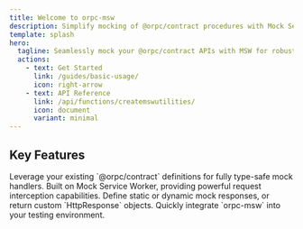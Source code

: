 ```yaml
---
title: Welcome to orpc-msw
description: Simplify mocking of @orpc/contract procedures with Mock Service Worker.
template: splash
hero:
  tagline: Seamlessly mock your @orpc/contract APIs with MSW for robust testing.
  actions:
    - text: Get Started
      link: /guides/basic-usage/
      icon: right-arrow
    - text: API Reference
      link: /api/functions/createmswutilities/
      icon: document
      variant: minimal
---
```



## Key Features

<CardGrid stagger>
  <Card title="Type-Safe Mocking" icon="pencil">
    Leverage your existing `@orpc/contract` definitions for fully type-safe mock handlers.
  </Card>
  <Card title="MSW Integration" icon="add-document">
    Built on Mock Service Worker, providing powerful request interception capabilities.
  </Card>
  <Card title="Flexible Responses" icon="setting">
    Define static or dynamic mock responses, or return custom `HttpResponse` objects.
  </Card>
  <Card title="Easy Setup" icon="open-book">
    Quickly integrate `orpc-msw` into your testing environment.
  </Card>
</CardGrid>
